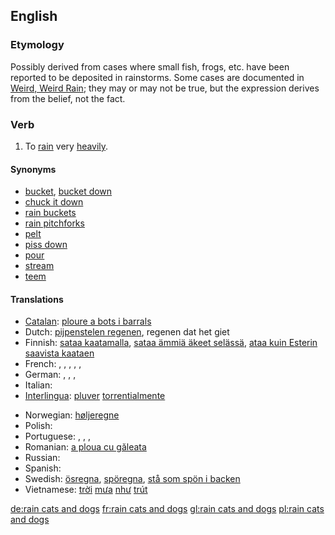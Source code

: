==English==

===Etymology===
Possibly derived from cases where small fish, frogs, etc. have been reported to be deposited in rainstorms. Some cases are documented in [http://paranormal.about.com/library/weekly/aa082602a.htm Weird, Weird Rain]; they may or may not be true, but the expression derives from the belief, not the fact.

===Verb===
{{en-verb|inf=to [[rain]] [[cat]]s and [[dog]]s|rains cats and dogs|raining cats and dogs|rained cats and dogs}}

# {{idiom}} To [[rain]] very [[heavily]].

====Synonyms====
*[[bucket]], [[bucket down]]
*[[chuck it down]]
*[[rain buckets]]
*[[rain pitchforks]]
*[[pelt]]
*[[piss down]] {{italbrac|coarse slang}}
*[[pour]]
*[[stream]]
*[[teem]]

====Translations====
{{trans-top|to rain very heavily}}
*[[Catalan]]: [[ploure a bots i barrals]]
*Dutch: [[pijpenstelen regenen]], regenen dat het giet
*Finnish: [[sataa kaatamalla]], [[sataa ämmiä äkeet selässä]], [[ataa kuin Esterin saavista kaataen]]
*French: {{t|fr|pleuvoir des cordes}}, {{t|fr|pleuvoir à verse}}, {{t|fr|pleuvoir des hallebardes}}, {{t|fr|pleuvoir comme vache qui pisse}}, {{t|fr|pleuvoir à boire debout}}, {{qualifier|Belgium}} {{t|fr|dracher}}
*German: {{t|de|Bindfäden regnen}}, {{t|de|in Strömen regnen}}, {{t|de|aus allen Kannen gießen}}, {{t|de|aus allen Kannen schütten}}
*Italian: {{t|it|piovere a catinelle}}
*[[Interlingua]]: [[pluver]] [[torrentialmente]]
{{trans-mid}}
*Norwegian: [[høljeregne]]
*Polish: {{t|pl|leje jak z cebra}}
*Portuguese: {{qualifier|Portugal}} {{t|pt|chover a cântaros}}, {{qualifier|Portugal}} {{t|pt|chover a potes}}, {{t|pt|chover torrencialmente}}, {{qualifier|Brazil}} {{t|pt|cair um toró}}
*Romanian: [[a ploua cu găleata]]
*Russian: {{t|ru|sc=Cyrl|лить как из ведра|tr=lit’ kak ne vjedra}}
*Spanish: {{t|es|llover a cántaros}}
*Swedish: [[ösregna]], [[spöregna]], [[stå som spön i backen]]
*Vietnamese: [[trời]] [[mưa]] [[như]] [[trút]]
{{trans-bottom}}

[[de:rain cats and dogs]]
[[fr:rain cats and dogs]]
[[gl:rain cats and dogs]]
[[pl:rain cats and dogs]]